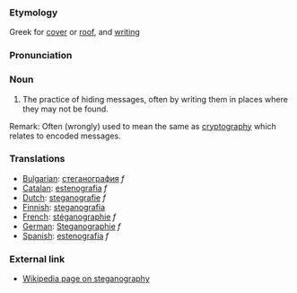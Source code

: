 ===Etymology===
Greek for [[cover]] or [[roof]], and [[writing]]

===Pronunciation===

===Noun===
# The practice of hiding messages, often by writing them in places where they may not be found.

Remark: Often (wrongly) used to mean the same as [[cryptography]] which relates to encoded messages.

===Translations===

*[[Bulgarian]]: [[стеганография]] ''f''
*[[Catalan]]: [[estenografia]] ''f''
*[[Dutch]]: [[steganografie]] ''f''
*[[Finnish]]: [[steganografia]]
*[[French]]: [[stéganographie]] ''f''
*[[German]]: [[Steganographie]] ''f''
*[[Spanish]]: [[estenografía]] ''f''

=== External link ===
* [http://www.wikipedia.org/wiki/Steganography Wikipedia page on steganography]